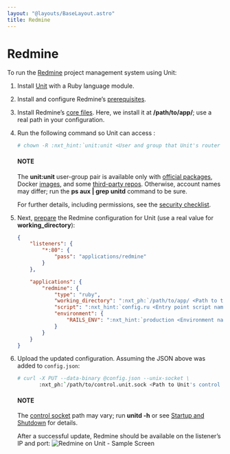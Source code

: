 ```yaml
---
layout: "@layouts/BaseLayout.astro"
title: Redmine
---
```

# Redmine

To run the [Redmine](https://www.redmine.org) project management system using
Unit:

1. Install [Unit](../installation.md#installation-precomp-pkgs) with a Ruby language module.
2. Install and configure Redmine’s [prerequisites](https://www.redmine.org/projects/redmine/wiki/RedmineInstall#Installation-procedure).
3. Install Redmine’s [core files](https://www.redmine.org/projects/redmine/wiki/RedmineInstall#Step-1-Redmine-application).  Here, we install it at **/path/to/app/**; use
   a real path in your configuration.
4. Run the following command so Unit can access :
   ```bash
   # chown -R :nxt_hint:`unit:unit <User and group that Unit's router runs as by default>` :nxt_ph:`/path/to/app/ <Path to the application files such as /data/www/app/; use a real path in your commands>`
   ```

   #### NOTE
   The **unit:unit** user-group pair is available only with [official
   packages](../installation.md#installation-precomp-pkgs), Docker [images](../installation.md#installation-docker), and some [third-party repos](../installation.md#installation-community-repos).  Otherwise, account names may differ; run
   the **ps aux | grep unitd** command to be sure.

   For further details, including permissions, see the [security checklist](security.md#security-apps).
5. Next, [prepare](../configuration.md#configuration-ruby) the Redmine configuration for Unit
   (use a real value for **working_directory**):
   ```json
   {
       "listeners": {
           "*:80": {
               "pass": "applications/redmine"
           }
       },

       "applications": {
           "redmine": {
               "type": "ruby",
               "working_directory": ":nxt_ph:`/path/to/app/ <Path to the application directory; use a real path in your configuration>`",
               "script": ":nxt_hint:`config.ru <Entry point script name, including the file name extension>`",
               "environment": {
                   "RAILS_ENV": ":nxt_hint:`production <Environment name in the Redmine configuration file>`"
               }
           }
       }
   }
   ```
6. Upload the updated configuration.  Assuming the JSON above was added to
   `config.json`:
   ```bash
   # curl -X PUT --data-binary @config.json --unix-socket \
          :nxt_ph:`/path/to/control.unit.sock <Path to Unit's control socket in your installation>` :nxt_hint:`http://localhost/config/ <Path to the config section in Unit's control API>`
   ```

   #### NOTE
   The [control socket](../controlapi.md#configuration-socket) path may vary; run
   **unitd -h** or see [Startup and Shutdown](source.md#source-startup) for details.

   After a successful update, Redmine should be available on the listener’s IP
   and port:
   ![Redmine on Unit - Sample Screen](/redmine.png)
